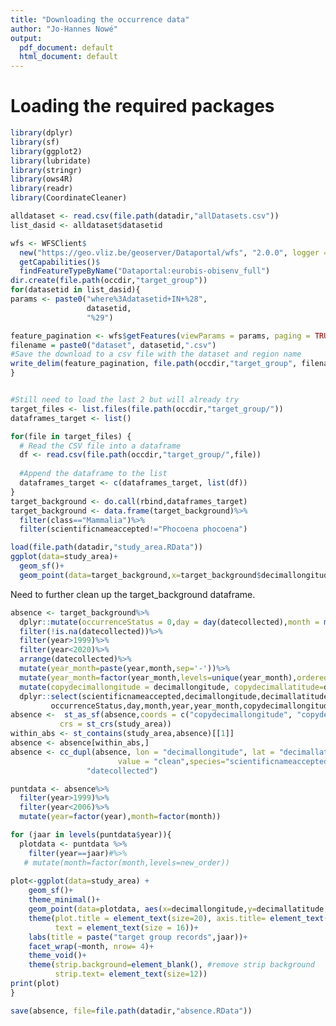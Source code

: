 ```yaml
---
title: "Downloading the occurrence data"
author: "Jo-Hannes Nowé"
output: 
  pdf_document: default
  html_document: default
---
```




# Loading the required packages
```r
library(dplyr)
library(sf)
library(ggplot2)
library(lubridate)
library(stringr)
library(ows4R)
library(readr)
library(CoordinateCleaner)
```

```r
alldataset <- read.csv(file.path(datadir,"allDatasets.csv"))
list_dasid <- alldataset$datasetid

wfs <- WFSClient$
  new("https://geo.vliz.be/geoserver/Dataportal/wfs", "2.0.0", logger = "INFO")$
  getCapabilities()$
  findFeatureTypeByName("Dataportal:eurobis-obisenv_full")
dir.create(file.path(occdir,"target_group"))
for(datasetid in list_dasid){
params <- paste0("where%3Adatasetid+IN+%28",
                 datasetid,
                 "%29")

feature_pagination <- wfs$getFeatures(viewParams = params, paging = TRUE, paging_length = 50000)
filename = paste0("dataset", datasetid,".csv")
#Save the download to a csv file with the dataset and region name
write_delim(feature_pagination, file.path(occdir,"target_group", filename), delim = ",")
}


#Still need to load the last 2 but will already try
target_files <- list.files(file.path(occdir,"target_group/"))
dataframes_target <- list()

for(file in target_files) {
  # Read the CSV file into a dataframe
  df <- read.csv(file.path(occdir,"target_group/",file))
  
  #Append the dataframe to the list
  dataframes_target <- c(dataframes_target, list(df))
}
target_background <- do.call(rbind,dataframes_target)
target_background <- data.frame(target_background)%>%
  filter(class=="Mammalia")%>%
  filter(scientificnameaccepted!="Phocoena phocoena")

load(file.path(datadir,"study_area.RData"))
ggplot(data=study_area)+
  geom_sf()+
  geom_point(data=target_background,x=target_background$decimallongitude,y=target_background$decimallatitude)
```
Need to further clean up the target_background dataframe. 


```r
absence <- target_background%>%
  dplyr::mutate(occurrenceStatus = 0,day = day(datecollected),month = month(datecollected),year=year(datecollected))%>%
  filter(!is.na(datecollected))%>%
  filter(year>1999)%>%
  filter(year<2020)%>%
  arrange(datecollected)%>%
  mutate(year_month=paste(year,month,sep='-'))%>%
  mutate(year_month=factor(year_month,levels=unique(year_month),ordered=TRUE))%>%
  mutate(copydecimallongitude = decimallongitude, copydecimallatitude=decimallatitude)%>%
  dplyr::select(scientificnameaccepted,decimallongitude,decimallatitude,datecollected,
         occurrenceStatus,day,month,year,year_month,copydecimallongitude,copydecimallatitude)
absence <-  st_as_sf(absence,coords = c("copydecimallongitude", "copydecimallatitude"), 
           crs = st_crs(study_area))
within_abs <- st_contains(study_area,absence)[[1]]
absence <- absence[within_abs,]
absence <- cc_dupl(absence, lon = "decimallongitude", lat = "decimallatitude",
                        value = "clean",species="scientificnameaccepted", additions=
                 "datecollected")
```




```r
puntdata <- absence%>%
  filter(year>1999)%>%
  filter(year<2006)%>%
  mutate(year=factor(year),month=factor(month))

for (jaar in levels(puntdata$year)){
  plotdata <- puntdata %>%
    filter(year==jaar)#%>%
   # mutate(month=factor(month,levels=new_order))
  
plot<-ggplot(data=study_area) +
    geom_sf()+
    theme_minimal()+
    geom_point(data=plotdata, aes(x=decimallongitude,y=decimallatitude,colour="red"),show.legend=FALSE) +
    theme(plot.title = element_text(size=20), axis.title= element_text(size = 16),
          text = element_text(size = 16))+
    labs(title = paste("target group records",jaar))+
    facet_wrap(~month, nrow= 4)+
    theme_void()+
    theme(strip.background=element_blank(), #remove strip background
          strip.text= element_text(size=12))
print(plot)
}

```

```r
save(absence, file=file.path(datadir,"absence.RData"))
```

